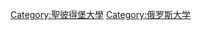{{catmore}}
{{Commonscat|Saint Petersburg State University}}

[[Category:聖彼得堡大學|Category:聖彼得堡大學]]
[[Category:俄罗斯大学|Category:俄罗斯大学]]